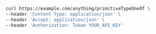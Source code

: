 ```bash showLineNumbers copy filename="Primitive Type One Of Post usage example"
curl https://example.com/anything/primitiveTypeOneOf \
--header 'Content-Type: application/json' \
--header 'Accept: application/json' \
--header 'Authorization: Token YOUR_API_KEY'
```
